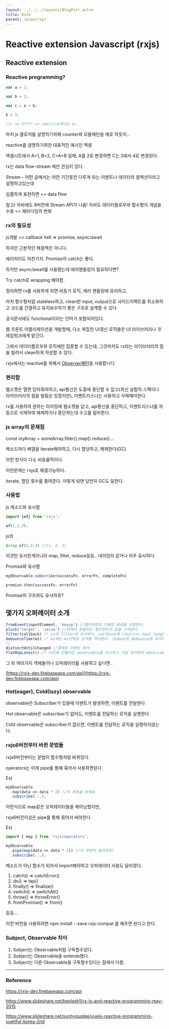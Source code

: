 ```yaml
---
layout: ../../../layouts/BlogPost.astro
title: RxJS
parent: Javascript
---
```

# Reactive extension Javascript (rxjs)

## Reactive extension

### Reactive programming?

```javascript
var a = 1;

var b = 2;

var c = a + b;

b = 3;

//c == 3???? => reactive에서는 4…
```

마치 js 클로저를 설명하기위해 counter와 모듈패턴을 예로 하듯이..

reactive를 설명하기위한 대표적인 예시인 엑셀

엑셀시트에서 A=1, B=2, C=A+B 일때, A를 2로 변경하면 C는 3에서 4로 변경된다.

rx는 data flow-stream 에만 관심이 있다.

Stream - 어떤 글에서는 어떤 기간동안 다루게 되는 이벤트나 데이터의 컬렉션이라고 설명하고있는데

심플하게 표현하면 =&gt; data flow

참고\) 자바에도 8버전에 Stream API가 나옴! 자바도 데이터플로우와 함수형의 개념을 수용 =&gt; 패러다임의 변화

### rx의 필요성

js개발 =&gt; callback hell =&gt; promise, async/await

하지만 근본적인 해결책은 아니다.

에러처리도 마찬가지. Promise의 catch는 좋다.

하지만 async/await를 사용했는데 에러핸들링이 필요하다면?

Try catch로 wrapping 해야함.

정리하면 rx를 사용하게 되면 비동기 로직, 에러 핸들링에 유리하고,

마치 함수형처럼 stateless하고, clean한 input, output으로 사이드이펙트를 최소화하고 코드를 간결하고 유지보수하기 좋은 구조로 설계할 수 있다.

공식문서에도 functional이라는 단어가 포함되어있다.

웹 프론트 어플리케이션을 개발할때, 다소 복잡한 UI갱신 로직들은 UI 라이브러리나 프레임워크에게 맡긴다.

그래서 데이터플로우와 로직에만 집중할 수 있는데, 그것마저도 rx라는 라이브러리의 힘을 빌려서 clean하게 작성할 수 있다.

rxjs에서는 reactive를 위해서 [Observer패턴](../design-pattern/observer)을 사용합니다.

### 편리함

웹소켓은 열면 닫아줘야하고, api통신은 도중에 중단할 수 없고(최신 실험적 스펙이나 라이브러리의 힘을 빌릴순 있겠지만), 이벤트리스너는 사용하고 삭제해야한다.

rx를 사용하여 원하는 타이밍에 웹소켓을 닫고, api통신을 중단하고, 이벤트리스너를 자동으로 삭제하여 해제하거나 중단하는데 수고를 덜어준다.

### js array의 문제점

const myArray = someArray.filter\(\).map\(\).reduce\(\)…

메소드마다 배열을 iterate해야하고, 다시 할당하고, 해제한다\(GC\)

이런 방식이 다소 비효율적이다.

이런문제는 rxjs로 해결가능하다.

iterate, 할당 횟수를 줄여준다. 이렇게 되면 당연히 GC도 덜한다.

### 사용법

js 메소드와 유사함

```javascript
import {of} from 'rxjs';

of(1,2,3);
```

js의

```javascript
Array.of(1,2,3) //[1, 2, 3]
```

이것만 유사한게아니라 map, filter, reduce등등.. 네이밍이 같거나 아주 유사하다.

Promise와 유사함

```javascript
myObservable.subscribe(successFn, errorFn, completeFn)

promise.then(successFn, errorFn)
```

Promise의 구조와도 유사하쥬?

## 몇가지 오퍼레이터 소개

```javascript
fromEvent(inputElement, 'keyup') //엘리멘트의 이벤트 발생을 관찰한다.
pluck('target', 'value') //위에서 관찰하는 엘리먼트의 값을 가져온다.
filter(callback) /* js의 filter와 유사하다. callback에 (text)=> text.length>=3 이런식으로 작성하여 조건을 걸수있다.*/
debounceTime(ms) /* ms에는 ms단위로 숫자를 적어준다. lodash의 debounce와 유사하다. 시간만큼 지난후 리턴. debounceTime은 input에 뭔가 입력하고, 자동으로 request를 하는것을 구현할때 유용하다.
*/
distinctUntilChanged //중복된 이벤트 제거
flatMapLatest() /* 이전에 만들어진 observable을 무시하고 가장 마지막의 observable을 새로운 observable로 만들어준다. param의 예제로는 Promise가 가능하다. 이말은 Promise도 "스트림화"가 가능하다는것이다.*/
```

그 외 여러가지 객체들이나 오퍼레이터를 사용하고 싶다면..

[https://rxjs-dev.firebaseapp.com/api](https://rxjs-dev.firebaseapp.com/api)

### Hot\(eager\), Cold\(lazy\) observable

observable은 Subscriber가 있을때 이벤트가 발생하면, 이벤트를 전달한다

Hot observable은 subscriber가 없어도, 이벤트를 전달하는 로직을 실행한다

Cold observable은 subscriber가 없으면, 이벤트를 전달하는 로직을 실행하지않는다.

### rxjs6버전부터 바뀐 문법들

rxjs6버전부터는 문법이 함수형처럼 바뀌었다.

operators는 이제 pipe를 통해 묶어서 사용하면된다.

Ex\)

```javascript
myObservable
  .map(data => data * 2) //이 부분을 보세요
  .subscribe(...);
```

이런식으로 map같은 오퍼레이터들을 체이닝했지만,

rxjs6버전이상은 pipe를 통해 묶어서 써야한다.

Ex\)

```javascript
import { map } from 'rxjs/operators';

myObservable
  .pipe(map(data => data * 2)) //이 부분이 달라졌쥬?
  .subscribe(...);
```

메소드가 아닌 함수가 되어서 import해야하고 오퍼레이터 사용도 달라졌다.

1. catch\(\) =&gt; catchError\(\)
2. do\(\) =&gt; tap\(\)
3. finally\(\) =&gt; finalize\(\)
4. switch\(\) =&gt; switchAll\(\)
5. throw\(\) =&gt; throwError\(\)
6. fromPromise\(\) =&gt; from\(\)

등등...

이전 버전을 사용하려면 npm install --save rxjs-compat 를 해주면 된다고 한다.

### Subject, Observable 차이

1. Subject는 Observable처럼 구독할수있다.
2. Subject는 Observable을 extends했다.
3. Subject는 다른 Observable을 구독할수있다는 점에서 다름.

---

### Reference

https://rxjs-dev.firebaseapp.com/api

https://www.slideshare.net/benlesh1/rx-js-and-reactive-programming-may-2015

https://www.slideshare.net/sunhyouplee/vuejs-reactive-programming-vuetiful-korea-2nd



